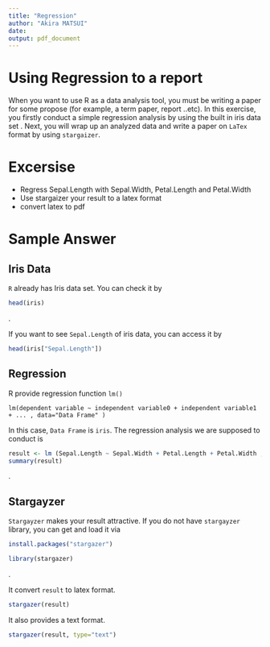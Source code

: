 ```yaml
---
title: "Regression"
author: "Akira MATSUI"
date: 
output: pdf_document
---
```



# Using Regression to a report


When you want to use R as a data analysis tool, you must be writing a paper for some propose (for example, a term paper, report ..etc). In this exercise, you firstly conduct a simple regression analysis by using the built in iris data set . Next, you will wrap up an analyzed data and write a paper on `LaTex` format by using `stargaizer`.

# Excersise

- Regress Sepal.Length with Sepal.Width, Petal.Length and Petal.Width
- Use stargaizer your result to a latex format 
- convert latex to pdf


# Sample Answer

## Iris Data

`R` already has Iris data set. You can check it by

```r
head(iris)
```
.

If you want to see `Sepal.Length` of iris data, you can access it by

```r
head(iris["Sepal.Length"])
```

## Regression

R provide regression function `lm()`

```
lm(dependent variable ~ independent variable0 + independent variable1 + ... , data="Data Frame" )
```

In this case, `Data Frame` is `iris`. The regression analysis we are supposed to conduct is 

```r
result <- lm (Sepal.Length ~ Sepal.Width + Petal.Length + Petal.Width , data=iris)
summary(result)
```
.

## Stargayzer

`Stargayzer` makes your result attractive. If you do not have `stargayzer` library, you can get and load it via

```r
install.packages("stargazer")
```

```r
library(stargazer)
```
.

It convert `result` to latex format.

```r
stargazer(result)
```


It also provides a text format.


```r
stargazer(result, type="text")
```
